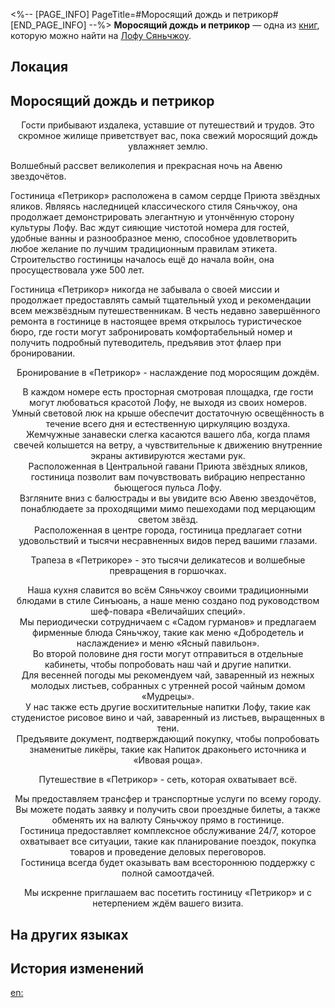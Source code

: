 <%-- [PAGE_INFO]
PageTitle=#Моросящий дождь и петрикор#
[END_PAGE_INFO] --%>
{{Дополнить}}
{{Книга Инфобокс
|id           = 118
|partIds      = 190260
|Название     = 
|Изображение  = Иконка Пергамент Сяньчжоу.png
|Мир          = Лофу Сяньчжоу
|Томов        = 1
|Автор        = <!--нужно добавить-->
|Описание     = Реклама знаменитой гостиницы в Приюте звёздных яликов - «Петрикор».
|Том1         = {{tx}}
|Источник1    = {{tx|Отсутствует источник}}
|Персонажи    = 
|Фракции      = 
}}
'''Моросящий дождь и петрикор''' — одна из [[Книги|книг]], которую можно найти на [[Лофу Сяньчжоу]].

==Локация==
{{Отметка карты|<!--название карты-->|<!--id отметки-->}}

==Моросящий дождь и петрикор==
<div align="center">Гости прибывают издалека, уставшие от путешествий и трудов. Это скромное жилище приветствует вас, пока свежий моросящий дождь увлажняет землю.</div>

Волшебный рассвет великолепия и прекрасная ночь на Авеню звездочётов.

Гостиница «Петрикор» расположена в самом сердце Приюта звёздных яликов. Являясь наследницей классического стиля Сяньчжоу, она продолжает демонстрировать элегантную и утончённую сторону культуры Лофу. Вас ждут сияющие чистотой номера для гостей, удобные ванны и разнообразное меню, способное удовлетворить любое желание по лучшим традиционным правилам этикета. Строительство гостиницы началось ещё до начала войн, она просуществовала уже 500 лет.

Гостиница «Петрикор» никогда не забывала о своей миссии и продолжает предоставлять самый тщательный уход и рекомендации всем межзвёздным путешественникам. В честь недавно завершённого ремонта в гостинице в настоящее время открылось туристическое бюро, где гости могут забронировать комфортабельный номер и получить подробный путеводитель, предъявив этот флаер при бронировании.

<div align="center">Бронирование в «Петрикор» - наслаждение под моросящим дождём.

В каждом номере есть просторная смотровая площадка, где гости могут любоваться красотой Лофу, не выходя из своих номеров.<br />
Умный световой люк на крыше обеспечит достаточную освещённость в течение всего дня и естественную циркуляцию воздуха.<br />
Жемчужные занавески слегка касаются вашего лба, когда пламя свечей колышется на ветру, а чувствительные к движению внутренние экраны активируются жестами рук.<br />
Расположенная в Центральной гавани Приюта звёздных яликов, гостиница позволит вам почувствовать вибрацию непрестанно бьющегося пульса Лофу.<br />
Взгляните вниз с балюстрады и вы увидите всю Авеню звездочётов, понаблюдаете за проходящими мимо пешеходами под мерцающим светом звёзд.<br />
Расположенная в центре города, гостиница предлагает сотни удовольствий и тысячи несравненных видов перед вашими глазами.

Трапеза в «Петрикоре» - это тысячи деликатесов и волшебные превращения в горшочках.

Наша кухня славится во всём Сяньчжоу своими традиционными блюдами в стиле Синъюань, а наше меню создано под руководством шеф-повара «Величайших специй».<br />
Мы периодически сотрудничаем с «Садом гурманов» и предлагаем фирменные блюда Сяньчжоу, такие как меню «Добродетель и наслаждение» и меню «Ясный павильон».<br />
Во второй половине дня гости могут отправиться в отдельные кабинеты, чтобы попробовать наш чай и другие напитки.<br />
Для весенней погоды мы рекомендуем чай, заваренный из нежных молодых листьев, собранных с утренней росой чайным домом «Мудрецы».<br />
У нас также есть другие восхитительные напитки Лофу, такие как студенистое рисовое вино и чай, заваренный из листьев, выращенных в тени.<br />
Предъявите документ, подтверждающий покупку, чтобы попробовать знаменитые ликёры, такие как Напиток драконьего источника и «Ивовая роща».

Путешествие в «Петрикор» - сеть, которая охватывает всё.

Мы предоставляем трансфер и транспортные услуги по всему городу.<br />
Вы можете подать заявку и получить свои проездные билеты, а также обменять их на валюту Сяньчжоу прямо в гостинице.<br />
Гостиница предоставляет комплексное обслуживание 24/7, которое<br />
охватывает все ситуации, такие как планирование поездок, покупка товаров и проведение деловых переговоров.<br />
Гостиница всегда будет оказывать вам всестороннюю поддержку с полной самоотдачей.

Мы искренне приглашаем вас посетить гостиницу «Петрикор» и с нетерпением ждём вашего визита.</div>

==На других языках==
{{На других языках
|en   = A Drizzle Douses Dust
|zhs  = 轻雨浥尘
|zht  = 輕雨浥塵
|ja   = 軽雨、塵埃を浥す
|ko   = 가랑비에 씻겨나가는 먼지
|es   = Tierra mojada
|fr   = La bruine chasse la poussière
|ru   = Моросящий дождь и петрикор
|th   = ละอองฝุ่นในสายฝน
|vi   = Hạt Bụi Trong Mưa
|de   = Staubkörner im Nieselregen
|id   = Hujan Gerimis dan Debu
|pt   = Poeira Molhada de Chuva
}}

==История изменений==
{{История изменений|3.5}}

[[en:]]